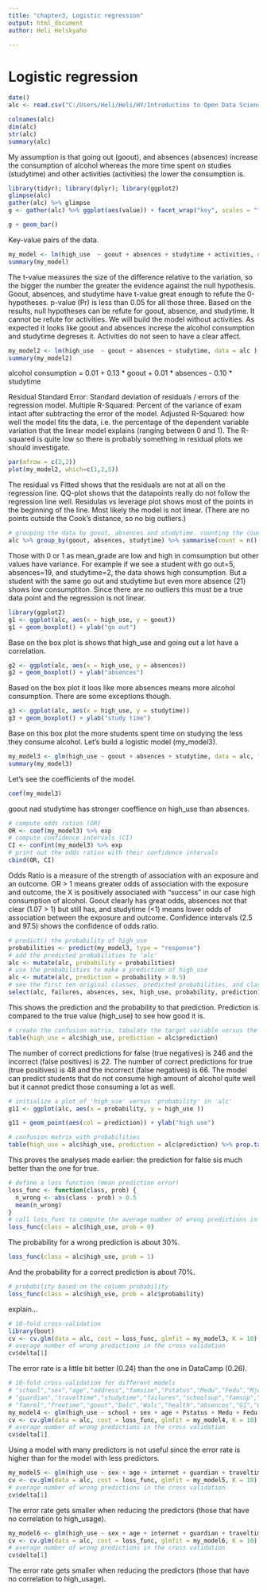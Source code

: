 ```yaml
---
title: "chapter3, Logistic regression"
output: html_document
author: Heli Helskyaho

---
```


# Logistic regression


```r
date()
alc <- read.csv("C:/Users/Heli/Heli/HY/Introduction to Open Data Science/Projects/IODS-project/data\\alc.csv",sep=",", header=TRUE)

colnames(alc)
dim(alc)
str(alc)
summary(alc)

```
My assumption is that going out (goout), and absences (absences) increase the consumption of alcohol whereas the more time spent on studies (studytime) and other activities (activities) the lower the consumption is.
```r
library(tidyr); library(dplyr); library(ggplot2)
glimpse(alc)
gather(alc) %>% glimpse
g <- gather(alc) %>% ggplot(aes(value)) + facet_wrap("key", scales = "free")
```
```r
g + geom_bar()
```
Key-value pairs of the data.




```r
my_model <- lm(high_use  ~ goout + absences + studytime + activities, data = alc )
summary(my_model)
```
The t-value measures the size of the difference relative to the variation, so the bigger the number the greater the evidence against the null hypothesis. Goout, absences, and studytime have t-value great enough to refute the 0-hypotheses. p-value (Pr) is less than 0.05 for all those three.
Based on the results, null hypotheses can be refute for goout, absence, and studytime. It cannot be refute for activities. We will build the model without activities.
As expected it looks like goout and absences increse the alcohol consumption and studytime degreses it. Activities do not seen to have a clear affect.
```r
my_model2 <- lm(high_use  ~ goout + absences + studytime, data = alc )
summary(my_model2)
```
alcohol consumption = 0.01 + 0.13 * goout + 0.01 * absences - 0.10 * studytime

Residual Standard Error: Standard deviation of residuals / errors of the regression model.
Multiple R-Squared: Percent of the variance of exam intact after subtracting the error of the model.
Adjusted R-Squared: how well the model fits the data, i.e. the percentage of the dependent variable variation that the linear model explains (ranging between 0 and 1). 
The R-squared is quite low so there is probably something in residual plots we should investigate. 
```r
par(mfrow = c(2,2))
plot(my_model2, which=c(1,2,5))
```
The residual vs Fitted shows that the residuals are not at all on the regression line. QQ-plot shows that the datapoints really do not follow the regression line well.
Residulas vs leverage plot shows most of the points in the beginning of the line. Most likely the model is not linear. (There are no points outside the Cook's distance, so no big outliers.)
```r
# grouping the data by goout, absences and studytime. counting the count and the mean of alc_use.
alc %>% group_by(goout, absences, studytime) %>% summarise(count = n(), mean_grade=mean(high_use))
```
Those with 0 or 1 as mean_grade are low and high in comsumption but other values have variance. For example if we see a student with go out=5, absences=19, and studytime=2, the data shows high consumption. But a student with the same go out and studytime but even more absence (21) shows low consumptiton. Since there are no outliers this must be a true data point and the regression is not linear. 
```r
library(ggplot2)
g1 <- ggplot(alc, aes(x = high_use, y = goout))
g1 + geom_boxplot() + ylab("go out")
```
Base on the box plot is shows that high_use and going out a lot have a correlation.
```r
g2 <- ggplot(alc, aes(x = high_use, y = absences))
g2 + geom_boxplot() + ylab("absences")
```
Based on the box plot it loos like more absences means more alcohol consumption. There are some exceptions though.
```r
g3 <- ggplot(alc, aes(x = high_use, y = studytime))
g3 + geom_boxplot() + ylab("study time")
```
Base on this box plot the more students spent time on studying the less they consume alcohol.
Let's build a logistic model (my_model3).
```r
my_model3 <- glm(high_use ~ goout + absences + studytime, data = alc, family = "binomial")
summary(my_model3)
```

Let's see the coefficients of the model.
```r
coef(my_model3)
```
goout nad studytime has stronger coeffience on high_use than absences.
```r
# compute odds ratios (OR)
OR <- coef(my_model3) %>% exp
# compute confidence intervals (CI)
CI <- confint(my_model3) %>% exp
# print out the odds ratios with their confidence intervals
cbind(OR, CI)
```
Odds Ratio is a measure of the strength of association with an exposure and an outcome. OR > 1 means greater odds of association with the exposure and outcome, the X is positively associated with "success" in our case high consumption of alcohol. Goout clearly has great odds, absences not that clear (1.07 > 1) but still has, and studytime (<1) means lower odds of association between the exposure and outcome. 
Confidence intervals (2.5 and 97.5) shows the confidence of odds ratio.

```r
# predict() the probability of high_use
probabilities <- predict(my_model3, type = "response")
# add the predicted probabilities to 'alc'
alc <- mutate(alc, probability = probabilities)
# use the probabilities to make a prediction of high_use
alc <- mutate(alc, prediction = probability > 0.5)
# see the first ten original classes, predicted probabilities, and class predictions
select(alc, failures, absences, sex, high_use, probability, prediction) %>% head(10)
```
This shows the prediction and the probability to that prediction. Prediction is compared to the true value (high_use) to see how good it is.
```r
# create the confusion matrix, tabulate the target variable versus the predictions
table(high_use = alc$high_use, prediction = alc$prediction)
```
The number of correct predictions for false (true negatives) is 246 and the incorrect (false positives) is 22. 
The number of correct predictions for true (true positives) is 48 and the incorrect (false negatives) is 66. The model can predict students that do not consume high amount of alcohol quite well but it cannot predict those consuming a lot as well.
```r
# initialize a plot of 'high_use' versus 'probability' in 'alc'
g11 <- ggplot(alc, aes(x = probability, y = high_use ))

g11 + geom_point(aes(col = prediction)) + ylab("high use")

```

```r
# confusion matrix with probabilities
table(high_use = alc$high_use, prediction = alc$prediction) %>% prop.table() %>% addmargins()
```
This proves the analyses made earlier: the prediction for false sís much better than the one for true.

```r
# define a loss function (mean prediction error)
loss_func <- function(class, prob) {
  n_wrong <- abs(class - prob) > 0.5
  mean(n_wrong)
}
# call loss_func to compute the average number of wrong predictions in the (training) data
loss_func(class = alc$high_use, prob = 0)
```
The probability for a wrong prediction is about 30%.
```r
loss_func(class = alc$high_use, prob = 1)
```
And the probability for a correct prediction is about 70%.

```r
# probability based on the column probability
loss_func(class = alc$high_use, prob = alc$probability)
```
explain...
```r
# 10-fold cross-validation
library(boot)
cv <- cv.glm(data = alc, cost = loss_func, glmfit = my_model3, K = 10)
# average number of wrong predictions in the cross validation
cv$delta[1]
```
The error rate is a little bit better (0.24) than the one in DataCamp (0.26).
```r
# 10-fold cross-validation for different models
# "school","sex","age","address","famsize","Pstatus","Medu","Fedu","Mjob","Fjob","reason","nursery","internet",
# "guardian","traveltime","studytime","failures","schoolsup","famsup","paid","activities","higher","romantic",
# "famrel","freetime","goout","Dalc","Walc","health","absences","G1","G2","G3","alc_use","high_use"
my_model4 <- glm(high_use ~ school + sex + age + Pstatus + Medu + Fedu + Mjob + Fjob + reason + nursery + internet + guardian + traveltime + studytime + failures + schoolsup + famsup + paid + activities + higher + romantic + famrel + freetime + goout + health + absences + G1 + G2+ G3, data = alc, family = "binomial")
cv <- cv.glm(data = alc, cost = loss_func, glmfit = my_model4, K = 10)
# average number of wrong predictions in the cross validation
cv$delta[1]
```
Using a model with many predictors is not useful since the error rate is higher than for the model with less predictors.
```r
my_model5 <- glm(high_use ~ sex + age + internet + guardian + traveltime + studytime + failures + schoolsup + famsup + paid + activities + higher + romantic + famrel + freetime + goout + health + absences + G1 + G2+ G3, data = alc, family = "binomial")
cv <- cv.glm(data = alc, cost = loss_func, glmfit = my_model5, K = 10)
# average number of wrong predictions in the cross validation
cv$delta[1]
```
The error rate gets smaller when reducing the predictors (those that have no correlation to high_usage).
```r
my_model6 <- glm(high_use ~ sex + age + internet + guardian + traveltime + studytime + failures + schoolsup + famsup + activities + higher + romantic + freetime + goout + health + absences + G1 + G2+ G3, data = alc, family = "binomial")
cv <- cv.glm(data = alc, cost = loss_func, glmfit = my_model6, K = 10)
# average number of wrong predictions in the cross validation
cv$delta[1]
```
The error rate gets smaller when reducing the predictors (those that have no correlation to high_usage).


